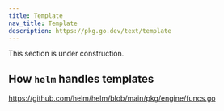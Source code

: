 ```yaml
---
title: Template
nav_title: Template
description: https://pkg.go.dev/text/template
---
```


<Note type="warning" fill>
  This section is under construction.
</Note>

## How `helm` handles templates

https://github.com/helm/helm/blob/main/pkg/engine/funcs.go
